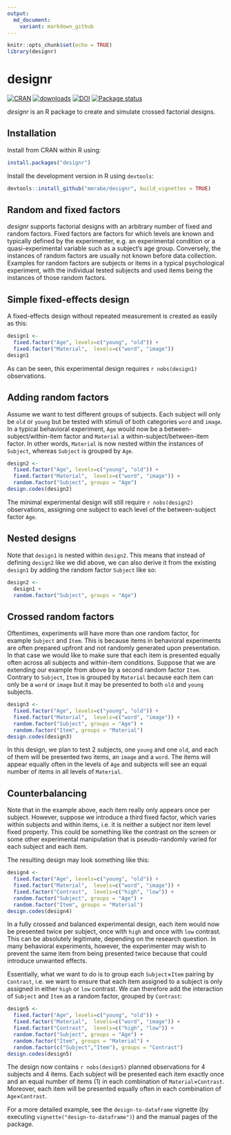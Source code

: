 ```yaml
---
output:
  md_document:
    variant: markdown_github
---
```


```r
knitr::opts_chunk$set(echo = TRUE)
library(designr)
```
# designr


[![CRAN](http://www.r-pkg.org/badges/version/designr)](https://cran.r-project.org/package=designr)
[![downloads](http://cranlogs.r-pkg.org/badges/designr)](https://cran.r-project.org/package=designr)
[![DOI](https://zenodo.org/badge/DOI/10.5281/zenodo.4587102.svg)](https://doi.org/10.5281/zenodo.4587102)
[![Package status](https://github.com/mmrabe/designr/actions/workflows/r.yml/badge.svg)](https://github.com/mmrabe/designr/actions/workflows/r.yml)


*designr* is an R package to create and simulate crossed factorial designs.

## Installation

Install from CRAN within R using:

```r
install.packages("designr")
```

Install the development version in R using `devtools`:

```r
devtools::install_github("mmrabe/designr", build_vignettes = TRUE)
```

## Random and fixed factors

*designr* supports factorial designs with an arbitrary number of fixed and random factors. Fixed factors are factors for which levels are known and typically defined by the experimenter, e.g. an experimental condition or a quasi-experimental variable such as a subject’s age group. Conversely, the instances of random factors are usually not known before data collection. Examples for random factors are subjects or items in a typical psychological experiment, with the individual tested subjects and used items being the instances of those random factors.

## Simple fixed-effects design

A fixed-effects design without repeated measurement is created as easily as this:

```r
design1 <- 
  fixed.factor("Age", levels=c("young", "old")) +
  fixed.factor("Material",  levels=c("word", "image"))
design1
```

As can be seen, this experimental design requires `r nobs(design1)` observations.

## Adding random factors

Assume we want to test different groups of subjects. Each subject will only be `old` or `young` but be tested with stimuli of both categories `word` and `image`. In a typical behavioral experiment, `Age` would now be a between-subject/within-item factor and `Material` a within-subject/between-item factor. In other words, `Material` is now nested within the instances of `Subject`, whereas `Subject` is grouped by `Age`.

```r
design2 <- 
  fixed.factor("Age", levels=c("young", "old")) +
  fixed.factor("Material",  levels=c("word", "image")) +
  random.factor("Subject", groups = "Age")
design.codes(design2)
```

The minimal experimental design will still require `r nobs(design2)` observations, assigning one subject to each level of the between-subject factor `Age`.

## Nested designs

Note that `design1` is nested within `design2`. This means that instead of defining `design2` like we did above, we can also derive it from the existing `design1` by adding the random factor `Subject` like so:

```r
design2 <- 
  design1 +
  random.factor("Subject", groups = "Age")
```

## Crossed random factors

Oftentimes, experiments will have more than one random factor, for example `Subject` and `Item`. This is because items in behavioral experiments are often prepared upfront and not randomly generated upon presentation. In that case we would like to make sure that each item is presented equally often across all subjects and within-item conditions. Suppose that we are extending our example from above by a second random factor `Item`. Contrary to `Subject`, `Item` is grouped by `Material` because each item can only be a `word` or `image` but it may be presented to both `old` and `young` subjects.

```r
design3 <- 
  fixed.factor("Age", levels=c("young", "old")) +
  fixed.factor("Material",  levels=c("word", "image")) +
  random.factor("Subject", groups = "Age") +
  random.factor("Item", groups = "Material")
design.codes(design3)
```

In this design, we plan to test 2 subjects, one `young` and one `old`, and each of them will be presented two items, an `image` and a `word`. The items will appear equally often in the levels of `Age` and subjects will see an equal number of items in all levels of `Material`.

## Counterbalancing

Note that in the example above, each item really only appears once per subject. However, suppose we introduce a third fixed factor, which varies within subjects and within items, i.e. it is neither a subject nor item level fixed property. This could be something like the contrast on the screen or some other experimental manipulation that is pseudo-randomly varied for each subject and each item.

The resulting design may look something like this:

```r
design4 <- 
  fixed.factor("Age", levels=c("young", "old")) +
  fixed.factor("Material",  levels=c("word", "image")) +
  fixed.factor("Contrast",  levels=c("high", "low")) +
  random.factor("Subject", groups = "Age") +
  random.factor("Item", groups = "Material")
design.codes(design4)
```

In a fully crossed and balanced experimental design, each item would now be presented twice per subject, once with `high` and once with `low` contrast. This can be absolutely legitimate, depending on the research question. In many behavioral experiments, however, the experimenter may wish to prevent the same item from being presented twice because that could introduce unwanted effects.

Essentially, what we want to do is to group each `Subject`×`Item` pairing by `Contrast`, i.e. we want to ensure that each item assigned to a subject is only assigned in either `high` or `low` contrast. We can therefore add the interaction of `Subject` and `Item` as a random factor, grouped by `Contrast`:

```r
design5 <- 
  fixed.factor("Age", levels=c("young", "old")) +
  fixed.factor("Material",  levels=c("word", "image")) +
  fixed.factor("Contrast",  levels=c("high", "low")) +
  random.factor("Subject", groups = "Age") +
  random.factor("Item", groups = "Material") +
  random.factor(c("Subject","Item"), groups = "Contrast")
design.codes(design5)
```

The design now contains `r nobs(design5)` planned observations for 4 subjects and 4 items. Each subject will be presented each item exactly once and an equal number of items (1) in each combination of `Material`×`Contrast`. Moreover, each item will be presented equally often in each combination of `Age`×`Contrast`.

For a more detailed example, see the `design-to-dataframe` vignette (by executing `vignette("design-to-dataframe")`) and the manual pages of the package.
